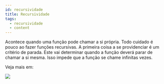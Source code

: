 ```yaml
---
id: recursividade
title: Recursividade
tags:
  - recursividade
  - content
---
```



Acontece quando uma função pode chamar a si própria. Todo cuidado é pouco ao fazer funções recursivas.
A primeira coisa a se providenciar é um critério de parada. Este vai determinar quando a função deverá parar de chamar a si mesma. Isso impede que a função se chame infinitas vezes.

Veja mais em:

<a href="https://t.co/FyDFEXcH37">
<Tweet
  url= 'https://twitter.com/biantris_/status/1412039049246875653?ref_src=twsrc%5Etfw'
  handle = 'biantris_'
  name= 'Beatriz Oliveira'
  date= 'July 5, 2021'
  avatar='https://pbs.twimg.com/profile_images/1512784290005884933/rj8-BoL7_400x400.jpg'
  content =
    'A function capable of calling itself is called a recursive function.
    A function that calculates the factorial of an integer n is a good example
    of a recursive function: 🧵'
>
</Tweet>
  <img src="https://pbs.twimg.com/media/E5iPV1DXMAAFLtG?format=jpg&name=medium"/>
</a>